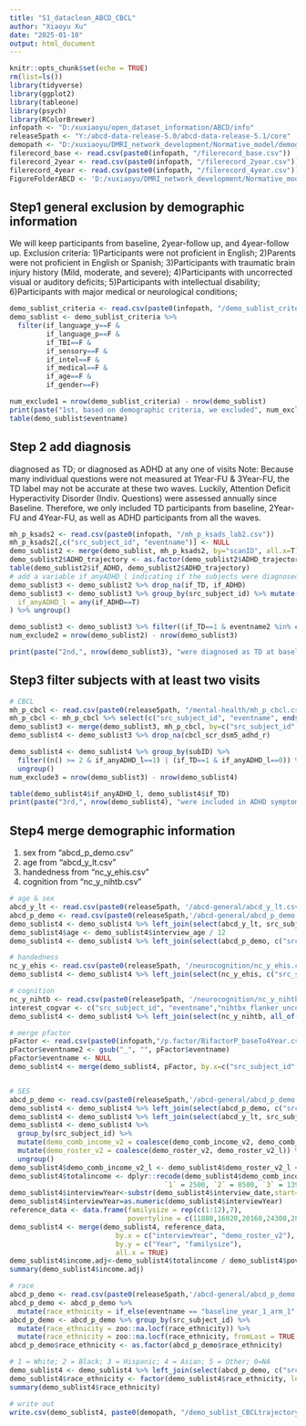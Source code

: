 ```yaml
---
title: "S1_dataclean_ABCD_CBCL"
author: "Xiaoyu Xu"
date: "2025-01-10"
output: html_document
---
```


```r
knitr::opts_chunk$set(echo = TRUE)
rm(list=ls())
library(tidyverse)
library(ggplot2)
library(tableone)
library(psych)
library(RColorBrewer)
infopath <- "D:/xuxiaoyu/open_dataset_information/ABCD/info"
release5path <- "Y:/abcd-data-release-5.0/abcd-data-release-5.1/core"
demopath <- "D:/xuxiaoyu/DMRI_network_development/Normative_model/demography"
filerecord_base <- read.csv(paste0(infopath, "/filerecord_base.csv"))
filerecord_2year <- read.csv(paste0(infopath, "/filerecord_2year.csv"))
filerecord_4year <- read.csv(paste0(infopath, "/filerecord_4year.csv"))
FigureFolderABCD <- 'D:/xuxiaoyu/DMRI_network_development/Normative_model/Figures'

```

## Step1 general exclusion by demographic information

We will keep participants from baseline, 2year-follow up, and 4year-follow up.
Exclusion criteria:
1)Participants were not proficient in English;
2)Parents were not proficient in English or Spanish;
3)Participants with traumatic brain injury history (Mild, moderate, and severe);
4)Participants with uncorrected visual or auditory deficits;
5)Participants with intellectual disability;
6)Participants with major medical or neurological conditions;


```r
demo_sublist_criteria <- read.csv(paste0(infopath, "/demo_sublist_criteria.csv"))
demo_sublist <- demo_sublist_criteria %>% 
  filter(if_language_y==F &
         if_language_p==F &
         if_TBI==F &
         if_sensory==F &
         if_intel==F &
         if_medical==F &
         if_age==F &
         if_gender==F)

num_exclude1 = nrow(demo_sublist_criteria) - nrow(demo_sublist)
print(paste("1st, based on demographic criteria, we excluded", num_exclude1, "visits in total, left", nrow(demo_sublist), "visits."))
table(demo_sublist$eventname)

```

## Step 2 add diagnosis

diagnosed as TD; or diagnosed as ADHD at any one of visits
Note: Because many individual questions were not measured at 1Year-FU & 3Year-FU, the TD label may not be accurate at these two waves. Luckily, Attention Deficit Hyperactivity Disorder (Indiv. Questions) were assessed annually since Baseline. Therefore, we only included TD participants from baseline, 2Year-FU and 4Year-FU, as well as ADHD participants from all the waves.

```r
mh_p_ksads2 <- read.csv(paste0(infopath, "/mh_p_ksads_lab2.csv"))
mh_p_ksads2[,c("src_subject_id", "eventname")] <- NULL
demo_sublist2 <- merge(demo_sublist, mh_p_ksads2, by="scanID", all.x=T)
demo_sublist2$ADHD_trajectory <- as.factor(demo_sublist2$ADHD_trajectory)
table(demo_sublist2$if_ADHD, demo_sublist2$ADHD_trajectory)
# add a variable if_anyADHD_l indicating if the subjects were diagnosed as ADHD or unspecified ADHD at any visit.
demo_sublist3 <- demo_sublist2 %>% drop_na(if_TD, if_ADHD)
demo_sublist3 <- demo_sublist3 %>% group_by(src_subject_id) %>% mutate(
  if_anyADHD_l = any(if_ADHD==T)
) %>% ungroup()

demo_sublist3 <- demo_sublist3 %>% filter((if_TD==1 & eventname2 %in% c("baselineYear1Arm1", "2YearFollowUpYArm1", "4YearFollowUpYArm1")) | if_anyADHD_l==1)
num_exclude2 = nrow(demo_sublist2) - nrow(demo_sublist3)

print(paste("2nd,", nrow(demo_sublist3), "were diagnosed as TD at baseline, 2Year- & 4Year-FU or diagnosed as ADHD for at least one time,", num_exclude2, "participants were excluded."))

```

## Step3 filter subjects with at least two visits

```r
# CBCL
mh_p_cbcl <- read.csv(paste0(release5path, "/mental-health/mh_p_cbcl.csv"))
mh_p_cbcl <- mh_p_cbcl %>% select(c("src_subject_id", "eventname", ends_with("_r"), ends_with("_t")))
demo_sublist3 <- merge(demo_sublist3, mh_p_cbcl, by=c("src_subject_id", "eventname"), all.x=T)
demo_sublist4 <- demo_sublist3 %>% drop_na(cbcl_scr_dsm5_adhd_r)

demo_sublist4 <- demo_sublist4 %>% group_by(subID) %>%
  filter((n() >= 2 & if_anyADHD_l==1) | (if_TD==1 & if_anyADHD_l==0)) %>%
  ungroup()
num_exclude3 = nrow(demo_sublist3) - nrow(demo_sublist4)

table(demo_sublist4$if_anyADHD_l, demo_sublist4$if_TD)
print(paste("3rd,", nrow(demo_sublist4), "were included in ADHD symptom clustering analysis,", sum(demo_sublist4$if_TD==T), "participants were TD,", sum(demo_sublist4$if_anyADHD_l==1), "participants were diagnosed as ADHD at least one visits and have CBCL data for at least two visits,", num_exclude3, "participants were excluded."))


```

## Step4 merge demographic information

1) sex from "abcd_p_demo.csv"
2) age from "abcd_y_lt.csv"
3) handedness from "nc_y_ehis.csv"
4) cognition from "nc_y_nihtb.csv"


```r
# age & sex
abcd_y_lt <- read.csv(paste0(release5path, '/abcd-general/abcd_y_lt.csv'))
abcd_p_demo <- read.csv(paste0(release5path,'/abcd-general/abcd_p_demo.csv'))
demo_sublist4 <- demo_sublist4 %>% left_join(select(abcd_y_lt, src_subject_id, eventname, site_id_l, interview_age), join_by(src_subject_id, eventname))
demo_sublist4$age <- demo_sublist4$interview_age / 12
demo_sublist4 <- demo_sublist4 %>% left_join(select(abcd_p_demo, c("src_subject_id", "demo_sex_v2")), by="src_subject_id", multiple="first")

# handedness
nc_y_ehis <- read.csv(paste0(release5path, '/neurocognition/nc_y_ehis.csv'))
demo_sublist4 <- demo_sublist4 %>% left_join(select(nc_y_ehis, c("src_subject_id", "ehi_y_ss_scoreb")), join_by("src_subject_id"), multiple="first")

# cognition
nc_y_nihtb <- read.csv(paste0(release5path, '/neurocognition/nc_y_nihtb.csv'))
interest_cogvar <- c("src_subject_id", "eventname","nihtbx_flanker_uncorrected", "nihtbx_list_uncorrected", "nihtbx_cardsort_uncorrected", "nihtbx_pattern_uncorrected", "nihtbx_fluidcomp_uncorrected", "nihtbx_cryst_uncorrected", "nihtbx_totalcomp_uncorrected")
demo_sublist4 <- demo_sublist4 %>% left_join(select(nc_y_nihtb, all_of(interest_cogvar)), by=join_by(src_subject_id, eventname))

# merge pfactor
pFactor <- read.csv(paste0(infopath,"/p.factor/BifactorP_baseTo4Year.csv"))
pFactor$eventname2 <- gsub("_", "", pFactor$eventname)
pFactor$eventname <- NULL
demo_sublist4 <- merge(demo_sublist4, pFactor, by.x=c("src_subject_id", "eventname2"), by.y=c("srcsubjectid", "eventname2"), all.x=T)


# SES
abcd_p_demo <- read.csv(paste0(release5path,'/abcd-general/abcd_p_demo.csv'))
demo_sublist4 <- demo_sublist4 %>% left_join(select(abcd_p_demo, c("src_subject_id", "eventname", "demo_comb_income_v2", "demo_roster_v2", "demo_comb_income_v2_l", "demo_roster_v2_l")), join_by("src_subject_id", "eventname"))
demo_sublist4 <- demo_sublist4 %>% left_join(select(abcd_y_lt, src_subject_id, eventname, interview_date), join_by(src_subject_id, eventname))
demo_sublist4 <- demo_sublist4 %>%
  group_by(src_subject_id) %>%
  mutate(demo_comb_income_v2 = coalesce(demo_comb_income_v2, demo_comb_income_v2_l)) %>%
  mutate(demo_roster_v2 = coalesce(demo_roster_v2, demo_roster_v2_l)) %>%
  ungroup()
demo_sublist4$demo_comb_income_v2_l <- demo_sublist4$demo_roster_v2_l <- NULL
demo_sublist4$totalincome <- dplyr::recode(demo_sublist4$demo_comb_income_v2, 
                                      `1` = 2500, `2` = 8500, `3` = 13999.5, `4` = 20499.5, `5` = 29999.5, `6` = 42499.5, `7` = 62499.5, `8` = 87499.5, `9` = 149999.5, `10` = 200000)
demo_sublist4$interviewYear<-substr(demo_sublist4$interview_date,start=nchar(demo_sublist4$interview_date)-3, stop=nchar(demo_sublist4$interview_date))
demo_sublist4$interviewYear=as.numeric(demo_sublist4$interviewYear)
reference_data <- data.frame(familysize = rep(c(1:12),7),
                             povertyline = c(11880,16020,20160,24300,28440,32580,36730,40890,seq(from=45050, to=(45050+4160*3), by=4160), 12140,16460,20780,25100,29420,33740,38060,42380, 46700,51020,	55340,	59660, 12060,16240,20420,24600,28780,32960,37140,41320, 45500,	49680,	53860,	58040,12490,	16910,	21330,	25750,	30170,	34590,	39010,	43430,	47850,	52270,	56690,	61110,seq(from=12760, to=(12760+4480*11), by=4480), seq(from=12880, to=(12880+4540*11), by=4540), seq(from=12880, to=(13590+4720*11), by=4720)),Year = c(rep(2016,12),rep(2018,12), rep(2017,12), rep(2019,12),rep(2020,12),rep(2021,12),rep(2022,12)))
demo_sublist4 <- merge(demo_sublist4, reference_data,
                          by.x = c("interviewYear", "demo_roster_v2"),
                          by.y = c("Year", "familysize"), 
                          all.x = TRUE)
demo_sublist4$income.adj<-demo_sublist4$totalincome / demo_sublist4$povertyline
summary(demo_sublist4$income.adj)

# race
abcd_p_demo <- read.csv(paste0(release5path,'/abcd-general/abcd_p_demo.csv'))
abcd_p_demo <- abcd_p_demo %>%
  mutate(race_ethnicity = if_else(eventname == "baseline_year_1_arm_1" & is.na(race_ethnicity), 0, race_ethnicity))
abcd_p_demo <- abcd_p_demo %>% group_by(src_subject_id) %>% 
  mutate(race_ethnicity = zoo::na.locf(race_ethnicity)) %>%
  mutate(race_ethnicity = zoo::na.locf(race_ethnicity, fromLast = TRUE, na.rm = F))
abcd_p_demo$race_ethnicity <- as.factor(abcd_p_demo$race_ethnicity)

# 1 = White; 2 = Black; 3 = Hispanic; 4 = Asian; 5 = Other; 0=NA
demo_sublist4 <- demo_sublist4 %>% left_join(select(abcd_p_demo, c("src_subject_id", "eventname", "race_ethnicity")), join_by("src_subject_id", "eventname"))
demo_sublist4$race_ethnicity <- factor(demo_sublist4$race_ethnicity, levels=c(0:5), labels=c("NA","White", "Black", "Hispanic", "Asian", "Other"))
summary(demo_sublist4$race_ethnicity)

# write out
write.csv(demo_sublist4, paste0(demopath, "/demo_sublist_CBCLtrajectory.csv"), row.names = F)

```




